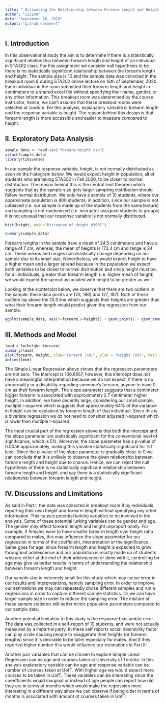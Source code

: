 ```yaml
---
title: " Estimating the Relationship between Forearm Lenght and Height of an Individual who is Taking STA302 in Fall 2020"
author: "IS3109"
date: "September 26, 2020"
output: "github_document"
---
```


## I. Introduction 

In this observational study the aim is to determine if there is a statistically significant relationship between forearm length and height of an individual in STA302 class. For this assignment we consider null hypothesis to be there is no statistically significant relationship between the forearm length and height. The sample size is 10 and the sample data was collected in the breakout room 8 during STA302 online lecture on 16th of September, 2020. Each individual in the room submitted their forearm length and height in centimeters to a shared excel file without specifying their name, gender, or any other information. This breakout room was determined by the course instructor, hence, we can't assume that these breakout rooms were selected at random. For this analysis, explanatory variable is forearm length and the response variable is height. The reason behind this design is that forearm length is more accessible and easier to measure compared to height.



## II. Exploratory Data Analysis

```r
sample_data <- read.csv("forearm_height.csv")
attach(sample_data)
library(tidyverse)
```

In our sample the response variable, height, is not normally distributed as seen on the histogram below. We would expect height in population, all of students who are taking STA302 in Fall 2020, to be closer to normal distribution. The reason behind this is the central limit theorem which suggests that as the sample size gets larger sampling distribution should follow normal distribution. We only have a sample of 10 students, where our approximate population is 800 students, in addition, since our sample is not unbiased (i.e. our sample is made up of the students from the same lecture) and sampling is not randomized (i.e. instructor assigned students to groups) it is not unusual that our response variable is not normally distributed.

```r
hist(height, main="Histogram of Height #3901")
```

```r
summary(sample_data)
```

Forearm lengths in the sample have a mean of 24.5 centimeters and have a range of 7 cm, whereas, the mean of heights is 173.4 cm and range is 24 cm. These means and ranges can drastically change depending on our sample due to its small size. Nevertheless, we would expect height to have a higher mean and a larger spread because in the population we expect both variables to be closer to normal distribution and since height must be, for all individuals, greater than forearm length (i.e. higher mean of height) we would expect the spread associated with height to be greater as well.

Looking at the scatterplot below, we observe that there are two outliers in the sample: these data points are (23, 180) and (27, 187). Both of these outliers lay above the OLS line which suggests their heights are greater than what their forearm length would predict given the regression from our sample.

```r
ggplot(sample_data, aes(x=forearm,y=height)) + geom_point() + geom_smooth(method = lm) + labs(title="Scatterplot of Breakout Room 8 #3901")
```



## III. Methods and Model

```r
lmod = lm(height~forearm)
summary(lmod)
plot(forearm, height, xlab="Forearm (cm)", ylab = "Height (cm)", main = "Scatterplot of the Breakout Room 8 #3901")
abline(lmod)
```


The Simple Linear Regression above shows that the regression parameters are not zero. The intercept is 106.6667, however, this intercept does not have a meaningful interpretation because we do not expect, if there is no abnormality or a disability regarding someone's forearm, anyone to have 0 cm as their forearm length. The slope parameter suggests that a centimeter bigger forearm is associated with approximately 2.7 centimeter higher height. In addition, we have decently large, considering our small sample, multiple r-squared which suggests that approximately 64% of the variance in height can be explained by forearm length of that individual. Since this is a bivariate regression we do not need to consider adjusted r-squared which is lower than multiple r-squared. 

The most crucial part of the regression above is that both the intercept and the slope parameter are statistically significant for the conventional level of significance, which is 5%. Moreover, the slope parameter has a p-value of 0.0059 approximately, making this variable statistically significant for %1 level. Since the p-value of the slope parameter is gradually close to 0 we can conclude that it is unlikely to observe the given relationship between forearm length and height due to chance. Hence, we can reject the null hypothesis of there is no statistically significant relationship between forearm length and height, and say there is a statistically significant relationship between forearm length and height.



## IV. Discussions and Limitations

As said in Part I, the data was collected in breakout room 8 by individuals reporting their own height and forearm length without specifying any other information. This causes potential lurking variables to be involved in the analysis. Some of these potential lurking variables can be gender and age. The gender may effect forearm length and height unproportionally. For example, if females were to have smaller forearm length over height ratio compared to males, this may influence the slope parameter for our regression in terms of the coefficient, interpretation or the significance. Same goes for age, since forearm length and height is expected to grow throughout adolescence and our population is mostly made up of students who are either at the end of their adolescence or done with it, controlling for age may give us better results in terms of understanding the relationship between forearm length and height. 

Our sample size is extremely small for this study which may cause error in our results and interpretations, namely sampling error. In order to improve our estimations we may can repeatedly chose different samples and run a regressions in order to capture different sample statistics. Or we can have larger sample size in order to reduce the sampling error. The mixture of these sample statistics will better mimic population parameters compared to our sample data. 

Another potential limitation to this study is the response bias and/or error. The data was collected in a self-report of 10 students, and were not actually measured by a impartial party. In these self reports social desirability factor can play a role causing people to exaggerate their heights (or forearm lengths) since it is  desirable to be taller especially for males. And if they reported higher number this would influence our estimations in Part III.

Another pair variables that can be chosen to explore Simple Linear Regression can be age and courses taken at University of Toronto. In this analysis explanatory variable can be age and response variable can be number of courses taken at UofT. With higher age we would expect more courses to be taken in UofT. These variables can be interesting since the coeefficients would marginal or instead of age people can report how old they are in terms of months which would make the regression more interesting in a different way since we can observe if being older in terms of months is associated with amount of courses taken in UofT.





